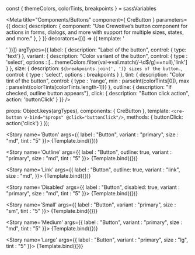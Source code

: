 const { themeColors, colorTints, breakpoints } = sassVariables

<Meta title="Components/Buttons" component={ CreButton }
  parameters={{
    docs:{
      description: {
        component: "Use Crewotive’s  button component for actions in forms, dialogs, and more with support for multiple sizes, states, and more."
      },
    }
  }}
  decorators={[() => ({ template: '<div class="d-flex justify-content-center"><story/></div>' })]}
  argTypes={{
    label: {
      description: "Label of the button",  control: { type: 'text'} },
    variant: {
      description: "Color variant of the button",  control: { type : 'select', options : [...themeColors.filter(val=>val.match(/-\d$/g)==null),'link'] } },
    size: {
      description: `${breakpoints.join(', ')} sizes of the button.`,  control: { type : 'select', options : breakpoints } },
    tint: {
      description: "Color tint of the button",  control: { type : 'range', min : parseInt(colorTints[0]), max : parseInt(colorTints[colorTints.length-1])} },
    outline: {
      description: "If checked, outline button appears"},
    click: {
      description: "Button click action",  action: 'buttonClick' }
  }}
  />

  props: Object.keys(argTypes),
  components: { CreButton },
  template: `<cre-button v-bind="$props" @click="buttonClick"/>`,
  methods: {
    buttonClick: action('click')
  }
});

<div className="d-none">

  <Story
    name='Button' args={{
    label : "Button",
    variant : "primary",
    size : "md",
    tint : "5"
    }}>
    {Template.bind({})}
  </Story>

  <Story
    name='Outline' args={{
    label : "Button",
    outline: true,
    variant : "primary",
    size : "md",
    tint : "5"
    }}>
    {Template.bind({})}
  </Story>

  <Story
    name='Link' args={{
    label : "Button",
    outline: true,
    variant : "link",
    size : "md",
    }}>
    {Template.bind({})}
  </Story>

  <Story
    name='Disabled' args={{
    label : "Button",
    disabled: true,
    variant : "primary",
    size : "md",
    tint : "5"
    }}>
    {Template.bind({})}
  </Story>

  <Story
    name='Small' args={{
    label : "Button",
    variant : "primary",
    size : "sm",
    tint : "5"
    }}>
    {Template.bind({})}
  </Story>

  <Story
    name='Medium' args={{
    label : "Button",
    variant : "primary",
    size : "md",
    tint : "5"
    }}>
    {Template.bind({})}
  </Story>

  <Story
    name='Large' args={{
    label : "Button",
    variant : "primary",
    size : "lg",
    tint : "5"
    }}>
    {Template.bind({})}
  </Story>

</div>

<Title/>
<SubTitle/>
<Description/>
<Primary/>
<ArgsTable story="Button" />
<Stories/>
